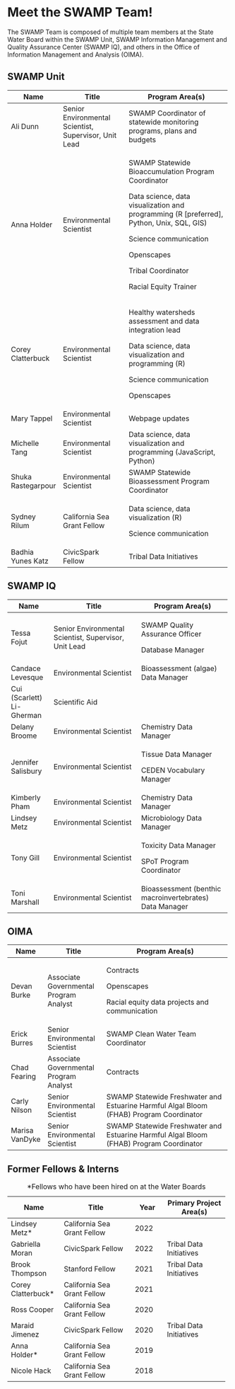 # Meet the SWAMP Team!

The SWAMP Team is composed of multiple team members at the State Water Board within the SWAMP Unit, SWAMP Information Management and Quality Assurance Center (SWAMP IQ), and others in the Office of Information Management and Analysis (OIMA).

## SWAMP Unit

+--------------------+-------------------------------------------------------+--------------------------------------------------------------------------------------------+
| Name               | Title                                                 | Program Area(s)                                                                            |
+====================+=======================================================+============================================================================================+
| Ali Dunn           | Senior Environmental Scientist, Supervisor, Unit Lead | SWAMP Coordinator of statewide monitoring programs, plans and budgets                      |
+--------------------+-------------------------------------------------------+--------------------------------------------------------------------------------------------+
| Anna Holder        | Environmental Scientist                               | SWAMP Statewide Bioaccumulation Program Coordinator                                        |
|                    |                                                       |                                                                                            |
|                    |                                                       | Data science, data visualization and programming (R \[preferred\], Python, Unix, SQL, GIS) |
|                    |                                                       |                                                                                            |
|                    |                                                       | Science communication                                                                      |
|                    |                                                       |                                                                                            |
|                    |                                                       | Openscapes                                                                                 |
|                    |                                                       |                                                                                            |
|                    |                                                       | Tribal Coordinator                                                                         |
|                    |                                                       |                                                                                            |
|                    |                                                       | Racial Equity Trainer                                                                      |
+--------------------+-------------------------------------------------------+--------------------------------------------------------------------------------------------+
| Corey Clatterbuck  | Environmental Scientist                               | Healthy watersheds assessment and data integration lead                                    |
|                    |                                                       |                                                                                            |
|                    |                                                       | Data science, data visualization and programming (R)                                       |
|                    |                                                       |                                                                                            |
|                    |                                                       | Science communication                                                                      |
|                    |                                                       |                                                                                            |
|                    |                                                       | Openscapes                                                                                 |
+--------------------+-------------------------------------------------------+--------------------------------------------------------------------------------------------+
| Mary Tappel        | Environmental Scientist                               | Webpage updates                                                                            |
+--------------------+-------------------------------------------------------+--------------------------------------------------------------------------------------------+
| Michelle Tang      | Environmental Scientist                               | Data science, data visualization and programming (JavaScript, Python)                      |
+--------------------+-------------------------------------------------------+--------------------------------------------------------------------------------------------+
| Shuka Rastegarpour | Environmental Scientist                               | SWAMP Statewide Bioassessment Program Coordinator                                          |
+--------------------+-------------------------------------------------------+--------------------------------------------------------------------------------------------+
| Sydney Rilum       | California Sea Grant Fellow                           | Data science, data visualization (R)                                                       |
|                    |                                                       |                                                                                            |
|                    |                                                       | Science communication                                                                      |
+--------------------+-------------------------------------------------------+--------------------------------------------------------------------------------------------+
| Badhia Yunes Katz  | CivicSpark Fellow                                     | Tribal Data Initiatives                                                                    |
+--------------------+-------------------------------------------------------+--------------------------------------------------------------------------------------------+

## SWAMP IQ

+---------------------------+-------------------------------------------------------+---------------------------------------------------------+
| Name                      | Title                                                 | Program Area(s)                                         |
+===========================+=======================================================+=========================================================+
| Tessa Fojut               | Senior Environmental Scientist, Supervisor, Unit Lead | SWAMP Quality Assurance Officer                         |
|                           |                                                       |                                                         |
|                           |                                                       | Database Manager                                        |
+---------------------------+-------------------------------------------------------+---------------------------------------------------------+
| Candace Levesque          | Environmental Scientist                               | Bioassessment (algae) Data Manager                      |
+---------------------------+-------------------------------------------------------+---------------------------------------------------------+
| Cui (Scarlett) Li-Gherman | Scientific Aid                                        |                                                         |
+---------------------------+-------------------------------------------------------+---------------------------------------------------------+
| Delany Broome             | Environmental Scientist                               | Chemistry Data Manager                                  |
+---------------------------+-------------------------------------------------------+---------------------------------------------------------+
| Jennifer Salisbury        | Environmental Scientist                               | Tissue Data Manager                                     |
|                           |                                                       |                                                         |
|                           |                                                       | CEDEN Vocabulary Manager                                |
+---------------------------+-------------------------------------------------------+---------------------------------------------------------+
| Kimberly Pham             | Environmental Scientist                               | Chemistry Data Manager                                  |
+---------------------------+-------------------------------------------------------+---------------------------------------------------------+
| Lindsey Metz              | Environmental Scientist                               | Microbiology Data Manager                               |
+---------------------------+-------------------------------------------------------+---------------------------------------------------------+
| Tony Gill                 | Environmental Scientist                               | Toxicity Data Manager                                   |
|                           |                                                       |                                                         |
|                           |                                                       | SPoT Program Coordinator                                |
+---------------------------+-------------------------------------------------------+---------------------------------------------------------+
| Toni Marshall             | Environmental Scientist                               | Bioassessment (benthic macroinvertebrates) Data Manager |
+---------------------------+-------------------------------------------------------+---------------------------------------------------------+

## OIMA

+----------------+----------------------------------------+-----------------------------------------------------------------------------------------+
| Name           | Title                                  | Program Area(s)                                                                         |
+================+========================================+=========================================================================================+
| Devan Burke    | Associate Governmental Program Analyst | Contracts                                                                               |
|                |                                        |                                                                                         |
|                |                                        | Openscapes                                                                              |
|                |                                        |                                                                                         |
|                |                                        | Racial equity data projects and communication                                           |
+----------------+----------------------------------------+-----------------------------------------------------------------------------------------+
| Erick Burres   | Senior Environmental Scientist         | SWAMP Clean Water Team Coordinator                                                      |
+----------------+----------------------------------------+-----------------------------------------------------------------------------------------+
| Chad Fearing   | Associate Governmental Program Analyst | Contracts                                                                               |
+----------------+----------------------------------------+-----------------------------------------------------------------------------------------+
| Carly Nilson   | Senior Environmental Scientist         | SWAMP Statewide Freshwater and Estuarine Harmful Algal Bloom (FHAB) Program Coordinator |
+----------------+----------------------------------------+-----------------------------------------------------------------------------------------+
| Marisa VanDyke | Senior Environmental Scientist         | SWAMP Statewide Freshwater and Estuarine Harmful Algal Bloom (FHAB) Program Coordinator |
+----------------+----------------------------------------+-----------------------------------------------------------------------------------------+

## Former Fellows & Interns

+---------------------+-----------------------------+-------------+-------------------------+
| Name                | Title                       | Year        | Primary Project Area(s) |
+=====================+=============================+=============+=========================+
| Lindsey Metz\*      | California Sea Grant Fellow | 2022        |                         |
+---------------------+-----------------------------+-------------+-------------------------+
| Gabriella Moran     | CivicSpark Fellow           | 2022        | Tribal Data Initiatives |
+---------------------+-----------------------------+-------------+-------------------------+
| Brook Thompson      | Stanford Fellow             | 2021        | Tribal Data Initiatives |
+---------------------+-----------------------------+-------------+-------------------------+
| Corey Clatterbuck\* | California Sea Grant Fellow | 2021        |                         |
+---------------------+-----------------------------+-------------+-------------------------+
| Ross Cooper         | California Sea Grant Fellow | 2020        |                         |
+---------------------+-----------------------------+-------------+-------------------------+
| Maraid Jimenez      | CivicSpark Fellow           | 2020        | Tribal Data Initiatives |
+---------------------+-----------------------------+-------------+-------------------------+
| Anna Holder\*       | California Sea Grant Fellow | 2019        |                         |
+---------------------+-----------------------------+-------------+-------------------------+
| Nicole Hack         | California Sea Grant Fellow | 2018        |                         |
+---------------------+-----------------------------+-------------+-------------------------+

: \*Fellows who have been hired on at the Water Boards
